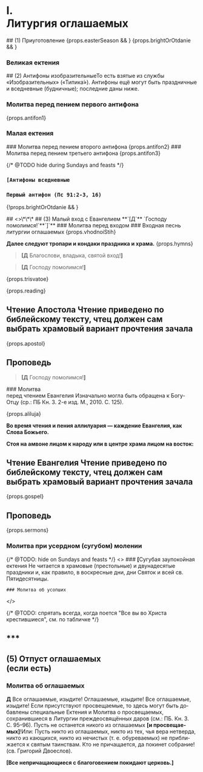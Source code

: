 
# I. <br/> Литургия оглашаемых

<If condition={!props.easterSeason}>
  ## (1) Приуготовление

  <MdxLoader src="Liturgies/Katekhumen/Priugotovl" isEasterOffsetRange={props.isEasterOffsetRange} />
</If>

<MdxLoader src="Liturgies/Katekhumen/Vozglas" />
{props.easterSeason && <MdxLoader src="Shared/EasterTroparion3x" />}
{props.brightOrOtdanie && <MdxLoader src="Liturgies/Katekhumen/DaVosstanetBog" />}

### Великая ектения
<MdxLoader src="Liturgies/Katekhumen/VelikajaEktenia" />

<span id="antifon1" />
## (2) Антифоны изобразительные<Tooltip>То есть взятые из службы «Изобразительных» («Типика́»). Ан­тифоны ещё могут быть праздничные и вседневные (будничные); последние даны ниже.</Tooltip>

### Молитва перед пением первого антифона
<MdxLoader src="Liturgies/Katekhumen/Molitva1" />
{props.antifon1}

### Малая ектения
<MdxLoader src="Liturgies/Katekhumen/MalajaEktenia" />

<span id="antifon2" />
### Молитва перед пением второго антифона
<MdxLoader src="Liturgies/Katekhumen/Molitva2" />
{props.antifon2}

<MdxLoader src="Liturgies/Katekhumen/SnovaSnova" />

<span id="antifon3" />
### Молитва перед пением третьего антифона
<MdxLoader src="Liturgies/Katekhumen/Molitva3" />
{props.antifon3}

{/* @TODO hide during Sundays and feasts */}
### <b>`[Антифоны вседневные`</b>
### `Первый антифон (Пс 91:2-3, 16)`
{!props.brightOrOtdanie && <MdxLoader src="Liturgies/Katekhumen/AntifonVsednev" />}

<span id="malyVhod" />
## <>\*\*\*</>
## (3) Малый вход с Евангелием
**`[Д`** `Господу помолимся!`**`]`**
### Молитва перед входом
<MdxLoader src="Liturgies/Katekhumen/MalijVhod" />
### Входная песнь литургии оглашаемых
{props.vhodnoiStih}

**Далее следуют тропари и кондаки праздника и храма.**
{props.hymns}

> **[Д** Благослови, владыка, святой вход!**]**

> **[Д** Господу помолимся!**]**

{props.trisvatoe}

{props.reading}
## Чтение Апостола <Tooltip>Чтение приведено по библейскому тексту, чтец должен сам выбрать храмовый вариант прочтения зачала</Tooltip>
<div
    className={props.css`
        margin: 0 5px;
    `}
>
    {props.apostol}
</div>

<MdxLoader src="Liturgies/Katekhumen/MirTebeApostol" />

## Проповедь

> **[Д** Господу помолимся!**]**

<span id="gospel"/>
### Молитва <br />перед чтением Евангелия <Tooltip>Изначально могла быть обращена к Богу-Отцу (ср.: ПБ Кн.&nbsp;3. 2-е изд. М., 2010. С.&nbsp;125).</Tooltip>

<MdxLoader src="Liturgies/Katekhumen/BeforeGospel" />

<MdxLoader src="Liturgies/Katekhumen/BlessBeforeGosp" />

{props.aliluja}

**Во время чтения и пения аллилуария — каждение Евангелия, как Слова Божьего.**

**Стоя на амвоне лицом к народу или в центре храма лицом на восток:**

<MdxLoader src="Liturgies/Katekhumen/PremBeforeGospel" />

## Чтение Евангелия <Tooltip>Чтение приведено по библейскому тексту, чтец должен сам выбрать храмовый вариант прочтения зачала</Tooltip>

<div
    className={props.css`
        margin: 0 5px;
    `}
>
    {props.gospel}
</div>

<MdxLoader src="Liturgies/Katekhumen/MirTebeBlag" />

## Проповедь
{props.sermons}

<MdxLoader src="Liturgies/Katekhumen/SugubajaEktenia" />

### Молитва при усердном (сугубом) молении

<MdxLoader src="Liturgies/Katekhumen/Userdnaya" />

{/* @TODO: hide on Sundays and feasts */}
<If condition={!props.brightOrOtdanie}>
  <>
    ### <b>[</b>Cугубая заупокойная ектения <Tooltip>Не читается в храмовые (престольные) и двунадесятые праздники и, как правило, в воскресные дни, дни Святок и всей св. Пятидесятницы.</Tooltip>

<MdxLoader src="Liturgies/Katekhumen/Zaupokoynaya" />

    ### Молитва об усопших

<MdxLoader src="Liturgies/Katekhumen/Usopshiye" />  </>
</If>

{/* @TODO: спрятать всегда, когда поется "Все вы во Христа крестившиеся", см. по табличке */}
<If condition={!props.brightWeek}>

  <span id="oglashaemie" />

  ## \*\*\*

  ## (5) Отпуст оглашаемых<br/>(если есть)

  <MdxLoader src="Liturgies/Katekhumen/OtpustOglashaemie" />

  ### Молитва об оглашаемых

  <MdxLoader src="Liturgies/Katekhumen/Oglashaemie" />

  **Д** Все оглашаемые, изыдите! Оглашаемые, изы­дите! Все оглашаемые, изыдите! <Tooltip>Если присутствуют просвещаемые, то здесь могут быть до­бавлены специальные Ектения и Молитва о просвещаемых, сохранившиеся в Литургии преждеосвящённых даров (см.: ПБ. Кн.&nbsp;3. С.&nbsp;95–96).</Tooltip> Пусть не останется никого из оглашаемых **[**и просве­щае­мых**]**!<Tooltip>Или:  Пусть никто из оглашаемых, никто из тех, чья вера не­твер­да, никто из кающихся, никто из нечистых (т. е. обуреваемых) не при­бли­жается к святым таинствам. Кто не причащается, да покинет собра­ние! (св. Григорий Двоеслов).</Tooltip>

  **[Все непричащающиеся с благоговением покидают цер­ковь.]**

</If>
